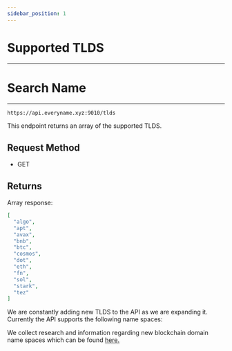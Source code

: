 ```yaml
---
sidebar_position: 1
---
```


# Supported TLDS

---


# Search Name

---

```bash
https://api.everyname.xyz:9010/tlds
```

This endpoint returns an array of the supported TLDS.

## Request Method

- GET

## Returns

Array response:

```json Response
[
  "algo",
  "apt",
  "avax",
  "bnb",
  "btc",
  "cosmos",
  "dot",
  "eth",
  "fn",
  "sol",
  "stark",
  "tez"
]
```

We are constantly adding new TLDS to the API as we are expanding it. Currently the API supports the following name spaces:

We collect research and information regarding new blockchain domain name spaces which can be found [here.](https://github.com/everyname-xyz/Public)
